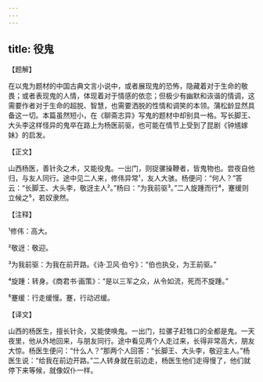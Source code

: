 ```yaml
---
---
---
```

title: 役鬼
---




【题解】


在以鬼为题材的中国古典文言小说中，或者展现鬼的恐怖，隐藏着对于生命的敬畏；或者表现鬼的人情，体现着对于情感的依恋；但极少有幽默和诙谐的情调，这需要作者对于生命的超脱、智慧，也需要洒脱的性情和调笑的本领。蒲松龄显然具备这一切。本篇虽然短小，在《聊斋志异》写鬼的题材中却别具一格。写长脚王、大头李这样怪异的鬼卒在路上为杨医前驱，也可能在情节上受到了昆剧《钟馗嫁妹》的启发。


【正文】

山西杨医，善针灸之术，又能役鬼。一出门，则捉骡操鞭者，皆鬼物也。尝夜自他归，与友人同行。途中见二人来，修伟异常¹，友人大骇。杨便问：“何人？”答云：“长脚王、大头李，敬迓主人²。”杨曰：“为我前驱³。”二人旋踵而行⁴，蹇缓则立候之⁵，若奴隶然。

【注释】


¹修伟：高大。

²敬迓：敬迎。

³为我前驱：为我在前开路。《诗·卫风·伯兮》：“伯也执殳，为王前驱。”

⁴旋踵：转身。《商君书·画策》：“是以三军之众，从令如流，死而不旋踵。”

⁵蹇缓：行走缓慢。蹇，行动迟缓。





【译文】


山西的杨医生，擅长针灸，又能使唤鬼。一出门，拉骡子赶牲口的全都是鬼。一天夜里，他从外地回来，与朋友同行。途中看见两个人走过来，长得非常高大，朋友大惊。杨医生便问：“什么人？”那两个人回答：“长脚王、大头李，敬迎主人。”杨医生说：“给我在前边开路。”二人转身就在前边走，杨医生他们走得慢了，他们就停下来等候，就像奴仆一样。